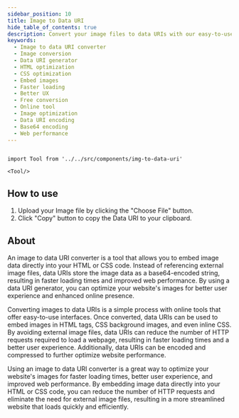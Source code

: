 ```yaml
---
sidebar_position: 10
title: Image to Data URI
hide_table_of_contents: true
description: Convert your image files to data URIs with our easy-to-use online tool. Embed images directly into your HTML or CSS code for faster loading times and better user experience. Start converting your images for free now and optimize your website!
keywords:
  - Image to data URI converter
  - Image conversion
  - Data URI generator
  - HTML optimization
  - CSS optimization
  - Embed images
  - Faster loading
  - Better UX
  - Free conversion
  - Online tool
  - Image optimization
  - Data URI encoding
  - Base64 encoding
  - Web performance
---
```


```mdx-code-block

import Tool from '../../src/components/img-to-data-uri'

<Tool/>

```

<h2 style={{ color: "#17c964" }}>How to use</h2>

1. Upload your Image file by clicking the "Choose File" button.
2. Click "Copy" button to copy the Data URI to your clipboard.

<h2 style={{ color: "#ff4ecd" }}>About</h2>

An image to data URI converter is a tool that allows you to embed image data directly into your HTML or CSS code. Instead of referencing external image files, data URIs store the image data as a base64-encoded string, resulting in faster loading times and improved web performance. By using a data URI generator, you can optimize your website's images for better user experience and enhanced online presence.

Converting images to data URIs is a simple process with online tools that offer easy-to-use interfaces. Once converted, data URIs can be used to embed images in HTML tags, CSS background images, and even inline CSS. By avoiding external image files, data URIs can reduce the number of HTTP requests required to load a webpage, resulting in faster loading times and a better user experience. Additionally, data URIs can be encoded and compressed to further optimize website performance.

Using an image to data URI converter is a great way to optimize your website's images for faster loading times, better user experience, and improved web performance. By embedding image data directly into your HTML or CSS code, you can reduce the number of HTTP requests and eliminate the need for external image files, resulting in a more streamlined website that loads quickly and efficiently.
